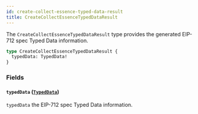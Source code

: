```yaml
---
id: create-collect-essence-typed-data-result
title: CreateCollectEssenceTypedDataResult
---
```



The `CreateCollectEssenceTypedDataResult` type provides the generated EIP-712 spec Typed Data information.

```graphql
type CreateCollectEssenceTypedDataResult {
  typedData: TypedData!
}
```


### Fields

#### `typedData` ([`TypedData`](/cyberconnect/reference/objects/typed-data))

`typedData` the EIP-712 spec Typed Data information.




